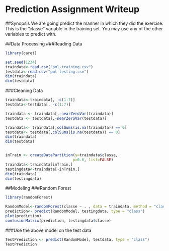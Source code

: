 Prediction Assignment Writeup
=================================================
##Synopsis
We are going predict the manner in which they did the exercise. This is the "classe" variable in the training set. You may use any of the other variables to predict with.

##Data Processing
###Reading Data
```{r}
library(caret)

set.seed(1234)
traindata<-read.csv("pml-training.csv")
testdata<-read.csv("pml-testing.csv")
dim(traindata)
dim(testdata)
```
###Cleaning Data

```{r}
traindata<-traindata[, -c(1:7)]
testdata<-testdata[, -c(1:7)]

traindata <- traindata[,-nearZeroVar(traindata)]
testdata <- testdata[,-nearZeroVar(testdata)]

traindata<- traindata[,colSums(is.na(traindata)) == 0]
testdata<- testdata[,colSums(is.na(testdata)) == 0]
dim(traindata)
dim(testdata)


inTrain <- createDataPartition(y=traindata$classe,
                              p=0.6, list=FALSE)
traindata<-traindata[inTrain,]
testingdata<-traindata[-inTrain,]
dim(traindata)
dim(testingdata)

```

##Modeling
###Random Forest
```{r}
library(randomForest)

RandomModel<-randomForest(classe ~ . , data = traindata, method = "class")
prediction<- predict(RandomModel, testingdata, type = "class")
plot(prediction)
confusionMatrix(prediction, testingdata$classe)

```

###Use the above model on the test data

```{r}
TestPrediction <- predict(RandomModel, testdata, type = "class")
TestPrediction
```
